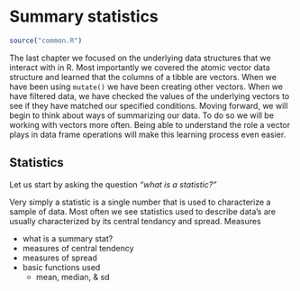 # Summary statistics 

```r
source("common.R")
```

The last chapter we focused on the underlying data structures that we interact with in R. Most importantly we covered the atomic vector data structure and learned that the columns of a tibble are vectors. When we have been using `mutate()` we have been creating other vectors. When we have filtered data, we have checked the values of the underlying vectors to see if they have matched our specified conditions. Moving forward, we will begin to think about ways of summarizing our data. To do so we will be working with vectors more often. Being able to understand the role a vector plays in data frame operations will make this learning process even easier. 

## Statistics

Let us start by asking the question _"what is a statistic?"_

Very simply a statistic is a single number that is used to characterize a sample of data. Most often we see statistics used to describe data's are usually characterized by its central tendancy and spread. Measures


- what is a summary stat?
- measures of central tendency
- measures of spread
- basic functions used
  - mean, median, & sd
  
